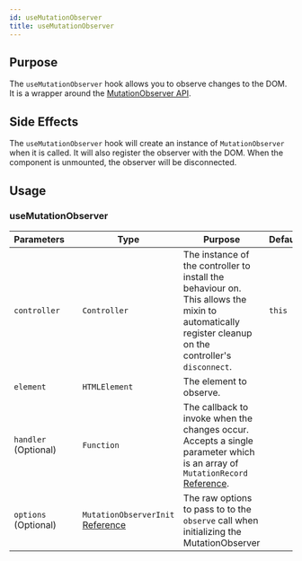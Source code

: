 ---
id: useMutationObserver
title: useMutationObserver
---

## Purpose

The `useMutationObserver` hook allows you to observe changes to the DOM. It is a wrapper around the [MutationObserver API](https://developer.mozilla.org/en-US/docs/Web/API/MutationObserver).


## Side Effects

The `useMutationObserver` hook will create an instance of `MutationObserver` when it is called. It will also register the observer with the DOM. When the component is unmounted, the observer will be disconnected.

## Usage


### useMutationObserver
| Parameters            |     | Type                                                                                                          | Purpose                                                                                                                                                                                       | Default |
|-----------------------|-----|---------------------------------------------------------------------------------------------------------------|-----------------------------------------------------------------------------------------------------------------------------------------------------------------------------------------------|---------|
| `controller`          |     | `Controller`                                                                                                  | The instance of the controller to install the behaviour on. This allows the mixin to automatically register cleanup on the controller's `disconnect`.                                         | `this`  |
| `element`             |     | `HTMLElement`                                                                                                 | The element to observe.                                                                                                                                                                       |         |
| `handler`  (Optional) |     | `Function`                                                                                                    | The callback to invoke when the changes occur. Accepts a single parameter which is an array of `MutationRecord` [Reference](https://developer.mozilla.org/en-US/docs/Web/API/MutationRecord). |         |
| `options` (Optional)  |     | `MutationObserverInit` [Reference](https://developer.mozilla.org/en-US/docs/Web/API/MutationObserver/observe) | The raw options to pass to to the `observe` call when initializing the MutationObserver                                                                                                       |         |

<!-- TODO: Add example -->
